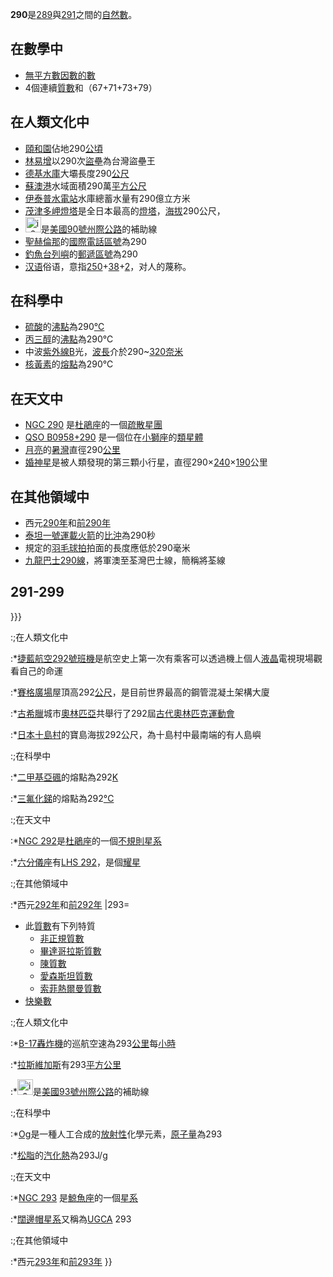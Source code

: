 {{Unreferenced|time=2020-12-17T14:51:44+00:00}}
{{noteTA|G1=Math}}
{{整数
| 质因数分解 =<math>2 \times 5 \times 29</math>
| 罗马数字 = CCXC
}}
'''290'''是[[289|289]]與[[291|291]]之間的[[自然數|自然數]]。

== 在數學中 ==
{{數字性質|use math=yes}}
*[[無平方數因數的數|無平方數因數的數]]
*4個連續[[質數|質數]]和（67+71+73+79）

== 在人類文化中 ==
*[[頤和園|頤和園]]佔地290[[公頃|公頃]]
*[[林易增|林易增]]以290次[[盜壘|盜壘]]為台灣盜壘王
*[[德基水庫|德基水庫]]大壩長度290[[公尺|公尺]]
*[[蘇澳港|蘇澳港]]水域面積290萬[[平方公尺|平方公尺]]
*[[伊泰普水電站|伊泰普水電站]]水庫總蓄水量有290億立方米
*[[茂津多岬燈塔|茂津多岬燈塔]]是全日本最高的[[燈塔|燈塔]]，[[海拔|海拔]]290公尺，
*[[File:i-290.svg|25px]]是[[美國|美國]][[90號州際公路|90號州際公路]]的補助線
*[[聖赫倫那|聖赫倫那]]的[[國際電話區號|國際電話區號]]為290
*[[釣魚台列嶼|釣魚台列嶼]]的[[郵遞區號|郵遞區號]]為290
*[[汉语|汉语]]俗语，意指[[250#在人类文化中|250]]+[[38#在人类文化中|38]]+[[2#在人类文化中|2]]，对人的蔑称。

== 在科學中 ==
*[[硫酸|硫酸]]的[[沸點|沸點]]為290[[℃|℃]]
*[[丙三醇|丙三醇]]的[[沸點|沸點]]為290℃
*中波[[紫外線|紫外線]]B光，[[波長|波長]]介於290~[[320|320]][[奈米|奈米]]
*[[核黃素|核黃素]]的[[熔點|熔點]]為290℃

== 在天文中 ==
*[[NGC_290|NGC 290]] 是[[杜鵑座|杜鵑座]]的一個[[疏散星團|疏散星團]]
*[[QSO_B0958+290|QSO B0958+290]] 是一個位在[[小獅座|小獅座]]的[[類星體|類星體]]
*[[月亮|月亮]]的[[暑灣|暑灣]]直徑290[[公里|公里]]
*[[婚神星|婚神星]]是被人類發現的第三顆小行星，直徑290×[[240|240]]×[[190|190]]公里

== 在其他領域中 ==
*西元[[290年|290年]]和[[前290年|前290年]]
*[[泰坦一號運載火箭|泰坦一號運載火箭]]的[[比沖|比沖]]為290秒
*規定的[[羽毛球拍|羽毛球拍]]拍面的長度應低於290毫米
*[[九龍巴士290線|九龍巴士290線]]，將軍澳至荃灣巴士線，簡稱將荃線

== 291-299 ==
{{數字性質列表|type=少量列舉|1=291|count=7|use math=yes
|質數=*{{{orderstr}}}{{{property}}}{{{releatedstr}}}。
|291=
*[[快樂數|快樂數]]
*第52個[[質數|質數]]+52（239+52）
:;在人類文化中
:*[[291藝廊|291藝廊]]是美國藝術攝影的推廣先鋒
:*[[冰川特快|冰川特快]]是著名的觀光路線，一共會經過291條[[橋樑|橋樑]]、91個[[隧道|隧道]]
:*[[厄利垂亞|厄利垂亞]]的[[國際電話區號|國際電話區號]]為291
:*[[電視動畫|電視動畫]]《[[七龍珠|七龍珠]]Z》一共有291話
:*[[File:i-291.svg|25px]]是[[美國|美國]][[91號州際公路|91號州際公路]]的補助線
:;在天文中
:*[[NGC_291|NGC 291]] 是[[鯨魚座|鯨魚座]]的一個[[星系|星系]]
:*[[南極座|南極座]]是包含了南天極的星座，[[面積|面積]]291[[平方度|平方度]]
:;在其他領域中
:*西元[[291年|291年]]和[[前291年|前291年]]
|292=
*[[迴文數|迴文數]]
*<math>\pi = 3 + \cfrac{1}{7 + \cfrac{1}{15 + \cfrac{1}{1 + \cfrac{1}{292 + \cfrac{1}{\ddots\,}}}}} </math>
:;在人類文化中
:*[[捷藍航空292號班機|捷藍航空292號班機]]是航空史上第一次有乘客可以透過機上個人[[液晶|液晶]]電視現場觀看自己的命運
:*[[賽格廣場|賽格廣場]]屋頂高292[[公尺|公尺]]，是目前世界最高的鋼管混凝土架構大廈
:*[[古希臘|古希臘]]城市[[奧林匹亞|奧林匹亞]]共舉行了292屆[[古代奧林匹克運動會|古代奧林匹克運動會]]
:*[[日本|日本]][[十島村|十島村]]的寶島海拔292公尺，為十島村中最南端的有人島嶼
:;在科學中
:*[[二甲基亞碸|二甲基亞碸]]的熔點為292[[熱力學溫標|K]]
:*[[三氟化銻|三氟化銻]]的熔點為292[[°C|°C]] 
:;在天文中
:*[[NGC_292|NGC 292]]是[[杜鵑座|杜鵑座]]的一個[[不規則星系|不規則星系]]
:*[[六分儀座|六分儀座]]有[[LHS_292|LHS 292]]，是個[[耀星|耀星]]
:;在其他領域中
:*西元[[292年|292年]]和[[前292年|前292年]]
|293=
*此[[質數|質數]]有下列特質
**[[正規素數|非正規質數]]
**[[畢達哥拉斯質數|畢達哥拉斯質數]]
**[[陳質數|陳質數]]
**[[愛森斯坦質數|愛森斯坦質數]]
**[[索菲熱爾曼質數|索菲熱爾曼質數]]
*[[快樂數|快樂數]]
:;在人類文化中
:*[[B-17轟炸機|B-17轟炸機]]的巡航空速為293[[公里|公里]]每[[小時|小時]]
:*[[拉斯維加斯|拉斯維加斯]]有293[[平方公里|平方公里]]
:*[[File:i-293.svg|25px]]是[[美國|美國]][[93號州際公路|93號州際公路]]的補助線
:;在科學中
:*[[Og|Og]]是一種人工合成的[[放射性|放射性]]化學元素，[[原子量|原子量]]為293
:*[[松脂|松脂]]的[[汽化熱|汽化熱]]為293J/g
:;在天文中
:*[[NGC_293|NGC 293]] 是[[鯨魚座|鯨魚座]]的一個[[星系|星系]]
:*[[闊邊帽星系|闊邊帽星系]]又稱為[[UGCA|UGCA]] 293
:;在其他領域中
:*西元[[293年|293年]]和[[前293年|前293年]]
}}